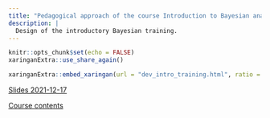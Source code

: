 ```yaml
---
title: "Pedagogical approach of the course Introduction to Bayesian analysis"
description: |
  Design of the introductory Bayesian training.
---
```


```r
knitr::opts_chunk$set(echo = FALSE)
xaringanExtra::use_share_again()
```


```r
xaringanExtra::embed_xaringan(url = "dev_intro_training.html", ratio = "16:9")
```

[Slides 2021-12-17](dev_intro_training.html)

[Course contents](contents.html)

